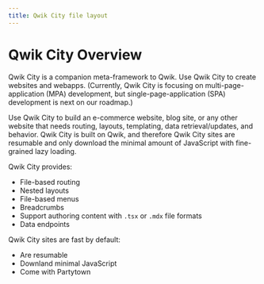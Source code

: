 ```yaml
---
title: Qwik City file layout
---
```


# Qwik City Overview

Qwik City is a companion meta-framework to Qwik. Use Qwik City to create websites and webapps. (Currently, Qwik City is focusing on multi-page-application (MPA) development, but single-page-application (SPA) development is next on our roadmap.)

Use Qwik City to build an e-commerce website, blog site, or any other website that needs routing, layouts, templating, data retrieval/updates, and behavior. Qwik City is built on Qwik, and therefore Qwik City sites are resumable and only download the minimal amount of JavaScript with fine-grained lazy loading.

Qwik City provides:
- File-based routing
- Nested layouts
- File-based menus
- Breadcrumbs
- Support authoring content with `.tsx` or `.mdx` file formats
- Data endpoints

Qwik City sites are fast by default:
- Are resumable
- Downland minimal JavaScript
- Come with Partytown

